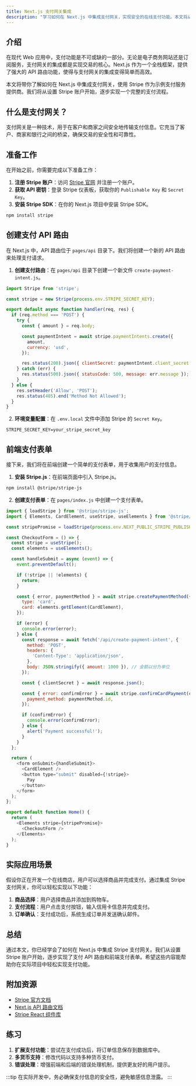 ```yaml
---
title: Next.js 支付网关集成
description: "学习如何在 Next.js 中集成支付网关，实现安全的在线支付功能。本文将从基础概念到实际应用逐步讲解，适合初学者。"
---
```


## 介绍

在现代 Web 应用中，支付功能是不可或缺的一部分。无论是电子商务网站还是订阅服务，支付网关的集成都是实现交易的核心。Next.js 作为一个全栈框架，提供了强大的 API 路由功能，使得与支付网关的集成变得简单而高效。

本文将带你了解如何在 Next.js 中集成支付网关，使用 Stripe 作为示例支付服务提供商。我们将从设置 Stripe 账户开始，逐步实现一个完整的支付流程。

## 什么是支付网关？

支付网关是一种技术，用于在客户和商家之间安全地传输支付信息。它充当了客户、商家和银行之间的桥梁，确保交易的安全性和可靠性。

## 准备工作

在开始之前，你需要完成以下准备工作：

1. **注册 Stripe 账户**：访问 [Stripe 官网](https://stripe.com) 并注册一个账户。
2. **获取 API 密钥**：登录 Stripe 仪表板，获取你的 `Publishable Key` 和 `Secret Key`。
3. **安装 Stripe SDK**：在你的 Next.js 项目中安装 Stripe SDK。

```bash
npm install stripe
```

## 创建支付 API 路由

在 Next.js 中，API 路由位于 `pages/api` 目录下。我们将创建一个新的 API 路由来处理支付请求。

1. **创建支付路由**：在 `pages/api` 目录下创建一个新文件 `create-payment-intent.js`。

```javascript
import Stripe from 'stripe';

const stripe = new Stripe(process.env.STRIPE_SECRET_KEY);

export default async function handler(req, res) {
  if (req.method === 'POST') {
    try {
      const { amount } = req.body;

      const paymentIntent = await stripe.paymentIntents.create({
        amount,
        currency: 'usd',
      });

      res.status(200).json({ clientSecret: paymentIntent.client_secret });
    } catch (err) {
      res.status(500).json({ statusCode: 500, message: err.message });
    }
  } else {
    res.setHeader('Allow', 'POST');
    res.status(405).end('Method Not Allowed');
  }
}
```

2. **环境变量配置**：在 `.env.local` 文件中添加 Stripe 的 `Secret Key`。

```plaintext
STRIPE_SECRET_KEY=your_stripe_secret_key
```

## 前端支付表单

接下来，我们将在前端创建一个简单的支付表单，用于收集用户的支付信息。

1. **安装 Stripe.js**：在前端页面中引入 Stripe.js。

```bash
npm install @stripe/stripe-js
```

2. **创建支付表单**：在 `pages/index.js` 中创建一个支付表单。

```javascript
import { loadStripe } from '@stripe/stripe-js';
import { Elements, CardElement, useStripe, useElements } from '@stripe/react-stripe-js';

const stripePromise = loadStripe(process.env.NEXT_PUBLIC_STRIPE_PUBLISHABLE_KEY);

const CheckoutForm = () => {
  const stripe = useStripe();
  const elements = useElements();

  const handleSubmit = async (event) => {
    event.preventDefault();

    if (!stripe || !elements) {
      return;
    }

    const { error, paymentMethod } = await stripe.createPaymentMethod({
      type: 'card',
      card: elements.getElement(CardElement),
    });

    if (error) {
      console.error(error);
    } else {
      const response = await fetch('/api/create-payment-intent', {
        method: 'POST',
        headers: {
          'Content-Type': 'application/json',
        },
        body: JSON.stringify({ amount: 1000 }), // 金额以分为单位
      });

      const { clientSecret } = await response.json();

      const { error: confirmError } = await stripe.confirmCardPayment(clientSecret, {
        payment_method: paymentMethod.id,
      });

      if (confirmError) {
        console.error(confirmError);
      } else {
        alert('Payment successful!');
      }
    }
  };

  return (
    <form onSubmit={handleSubmit}>
      <CardElement />
      <button type="submit" disabled={!stripe}>
        Pay
      </button>
    </form>
  );
};

export default function Home() {
  return (
    <Elements stripe={stripePromise}>
      <CheckoutForm />
    </Elements>
  );
}
```

## 实际应用场景

假设你正在开发一个在线商店，用户可以选择商品并完成支付。通过集成 Stripe 支付网关，你可以轻松实现以下功能：

1. **商品选择**：用户选择商品并添加到购物车。
2. **支付流程**：用户点击支付按钮，输入信用卡信息并完成支付。
3. **订单确认**：支付成功后，系统生成订单并发送确认邮件。

## 总结

通过本文，你已经学会了如何在 Next.js 中集成 Stripe 支付网关。我们从设置 Stripe 账户开始，逐步实现了支付 API 路由和前端支付表单。希望这些内容能帮助你在实际项目中轻松实现支付功能。

## 附加资源

- [Stripe 官方文档](https://stripe.com/docs)
- [Next.js API 路由文档](https://nextjs.org/docs/api-routes/introduction)
- [Stripe React 组件库](https://stripe.com/docs/stripe-js/react)

## 练习

1. **扩展支付功能**：尝试在支付成功后，将订单信息保存到数据库中。
2. **多货币支持**：修改代码以支持多种货币支付。
3. **错误处理**：增强前端和后端的错误处理机制，提供更友好的用户提示。

:::tip
在实际开发中，务必确保支付信息的安全性，避免敏感信息泄露。
:::